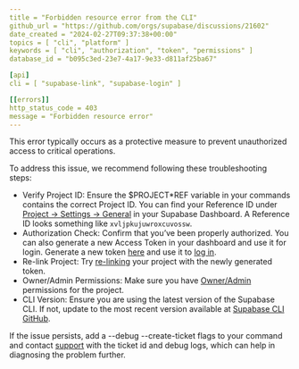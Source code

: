 ```yaml
---
title = "Forbidden resource error from the CLI"
github_url = "https://github.com/orgs/supabase/discussions/21602"
date_created = "2024-02-27T09:37:38+00:00"
topics = [ "cli", "platform" ]
keywords = [ "cli", "authorization", "token", "permissions" ]
database_id = "b095c3ed-23e7-4a17-9e33-d811af25ba67"

[api]
cli = [ "supabase-link", "supabase-login" ]

[[errors]]
http_status_code = 403
message = "Forbidden resource error"
---
```


This error typically occurs as a protective measure to prevent unauthorized access to critical operations.

To address this issue, we recommend following these troubleshooting steps:

- Verify Project ID: Ensure the $PROJECT*REF variable in your commands contains the correct Project ID. You can find your Reference ID under [Project -> Settings -> General](/dashboard/project/*/settings/general) in your Supabase Dashboard. A Reference ID looks something like `xvljpkujuwroxcuvossw`.
- Authorization Check: Confirm that you’ve been properly authorized. You can also generate a new Access Token in your dashboard and use it for login. Generate a new token [here](/dashboard/account/tokens) and use it to [log in](/docs/reference/cli/supabase-login).
- Re-link Project: Try [re-linking](/docs/reference/cli/supabase-link) your project with the newly generated token.
- Owner/Admin Permissions: Make sure you have [Owner/Admin](/docs/guides/platform/access-control) permissions for the project.
- CLI Version: Ensure you are using the latest version of the Supabase CLI. If not, update to the most recent version available at [Supabase CLI GitHub](https://github.com/supabase/cli).

If the issue persists, add a --debug --create-ticket flags to your command and contact [support](/support) with the ticket id and debug logs, which can help in diagnosing the problem further.
